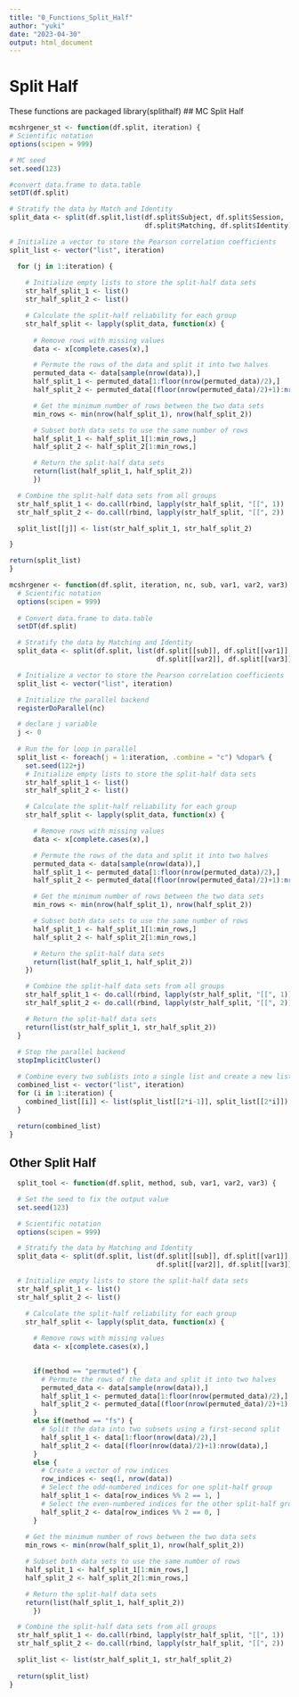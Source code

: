 ```yaml
---
title: "0_Functions_Split_Half"
author: "yuki"
date: "2023-04-30"
output: html_document
---
```

# Split Half
These functions are packaged
library(splithalf)
## MC Split Half
```r
mcshrgener_st <- function(df.split, iteration) {
# Scientific notation
options(scipen = 999)

# MC seed
set.seed(123)

#convert data.frame to data.table
setDT(df.split)

# Stratify the data by Match and Identity
split_data <- split(df.split,list(df.split$Subject, df.split$Session,
                                  df.split$Matching, df.split$Identity))

# Initialize a vector to store the Pearson correlation coefficients
split_list <- vector("list", iteration)

  for (j in 1:iteration) {
  
    # Initialize empty lists to store the split-half data sets
    str_half_split_1 <- list()
    str_half_split_2 <- list()

    # Calculate the split-half reliability for each group
    str_half_split <- lapply(split_data, function(x) {
      
      # Remove rows with missing values 
      data <- x[complete.cases(x),]

      # Permute the rows of the data and split it into two halves
      permuted_data <- data[sample(nrow(data)),]
      half_split_1 <- permuted_data[1:floor(nrow(permuted_data)/2),]
      half_split_2 <- permuted_data[(floor(nrow(permuted_data)/2)+1):nrow(permuted_data),]

      # Get the minimum number of rows between the two data sets
      min_rows <- min(nrow(half_split_1), nrow(half_split_2))

      # Subset both data sets to use the same number of rows
      half_split_1 <- half_split_1[1:min_rows,]
      half_split_2 <- half_split_2[1:min_rows,]

      # Return the split-half data sets
      return(list(half_split_1, half_split_2))
      })

  # Combine the split-half data sets from all groups
  str_half_split_1 <- do.call(rbind, lapply(str_half_split, "[[", 1))
  str_half_split_2 <- do.call(rbind, lapply(str_half_split, "[[", 2))

  split_list[[j]] <- list(str_half_split_1, str_half_split_2)

}

return(split_list)
}

```

```r
mcshrgener <- function(df.split, iteration, nc, sub, var1, var2, var3) {
  # Scientific notation
  options(scipen = 999)
  
  # Convert data.frame to data.table
  setDT(df.split)

  # Stratify the data by Matching and Identity
  split_data <- split(df.split, list(df.split[[sub]], df.split[[var1]], 
                                     df.split[[var2]], df.split[[var3]]))

  # Initialize a vector to store the Pearson correlation coefficients
  split_list <- vector("list", iteration)

  # Initialize the parallel backend
  registerDoParallel(nc)

  # declare j variable
  j <- 0
  
  # Run the for loop in parallel
  split_list <- foreach(j = 1:iteration, .combine = "c") %dopar% {
    set.seed(122+j)
    # Initialize empty lists to store the split-half data sets
    str_half_split_1 <- list()
    str_half_split_2 <- list()

    # Calculate the split-half reliability for each group
    str_half_split <- lapply(split_data, function(x) {

      # Remove rows with missing values
      data <- x[complete.cases(x),]

      # Permute the rows of the data and split it into two halves
      permuted_data <- data[sample(nrow(data)),]
      half_split_1 <- permuted_data[1:floor(nrow(permuted_data)/2),]
      half_split_2 <- permuted_data[(floor(nrow(permuted_data)/2)+1):nrow(permuted_data),]

      # Get the minimum number of rows between the two data sets
      min_rows <- min(nrow(half_split_1), nrow(half_split_2))

      # Subset both data sets to use the same number of rows
      half_split_1 <- half_split_1[1:min_rows,]
      half_split_2 <- half_split_2[1:min_rows,]

      # Return the split-half data sets
      return(list(half_split_1, half_split_2))
    })

    # Combine the split-half data sets from all groups
    str_half_split_1 <- do.call(rbind, lapply(str_half_split, "[[", 1))
    str_half_split_2 <- do.call(rbind, lapply(str_half_split, "[[", 2))

    # Return the split-half data sets
    return(list(str_half_split_1, str_half_split_2))
  }
  
  # Stop the parallel backend
  stopImplicitCluster()

  # Combine every two sublists into a single list and create a new list of length iteration
  combined_list <- vector("list", iteration)
  for (i in 1:iteration) {
    combined_list[[i]] <- list(split_list[[2*i-1]], split_list[[2*i]])
  }
  
  return(combined_list)
}

```

## Other Split Half
```r
  split_tool <- function(df.split, method, sub, var1, var2, var3) {

  # Set the seed to fix the output value
  set.seed(123)

  # Scientific notation
  options(scipen = 999)

  # Stratify the data by Matching and Identity
  split_data <- split(df.split, list(df.split[[sub]], df.split[[var1]], 
                                     df.split[[var2]], df.split[[var3]]))

  # Initialize empty lists to store the split-half data sets
  str_half_split_1 <- list()
  str_half_split_2 <- list()

    # Calculate the split-half reliability for each group
    str_half_split <- lapply(split_data, function(x) {
      
      # Remove rows with missing values 
      data <- x[complete.cases(x),]

      
      if(method == "permuted") {
        # Permute the rows of the data and split it into two halves
        permuted_data <- data[sample(nrow(data)),]
        half_split_1 <- permuted_data[1:floor(nrow(permuted_data)/2),]
        half_split_2 <- permuted_data[(floor(nrow(permuted_data)/2)+1):nrow(permuted_data),]
      }
      else if(method == "fs") {
        # Split the data into two subsets using a first-second split
        half_split_1 <- data[1:floor(nrow(data)/2),]
        half_split_2 <- data[(floor(nrow(data)/2)+1):nrow(data),]  
      }
      else {
        # Create a vector of row indices
        row_indices <- seq(1, nrow(data))
        # Select the odd-numbered indices for one split-half group
        half_split_1 <- data[row_indices %% 2 == 1, ]
        # Select the even-numbered indices for the other split-half group
        half_split_2 <- data[row_indices %% 2 == 0, ]
      }
      
    # Get the minimum number of rows between the two data sets
    min_rows <- min(nrow(half_split_1), nrow(half_split_2))

    # Subset both data sets to use the same number of rows
    half_split_1 <- half_split_1[1:min_rows,]
    half_split_2 <- half_split_2[1:min_rows,]

    # Return the split-half data sets
    return(list(half_split_1, half_split_2))
      })

  # Combine the split-half data sets from all groups
  str_half_split_1 <- do.call(rbind, lapply(str_half_split, "[[", 1))
  str_half_split_2 <- do.call(rbind, lapply(str_half_split, "[[", 2))

  split_list <- list(str_half_split_1, str_half_split_2)
  
  return(split_list)
}
```

